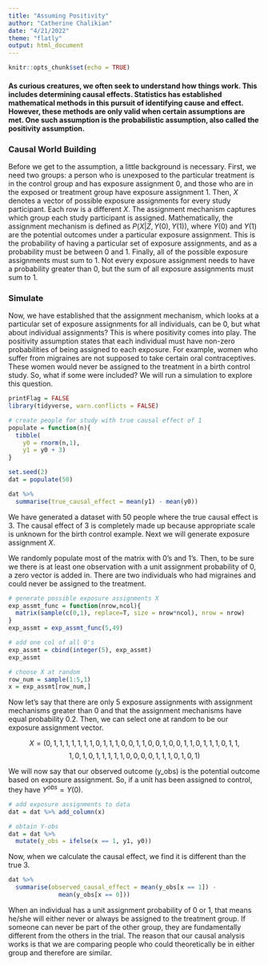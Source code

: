 ```yaml
---
title: "Assuming Positivity"
author: "Catherine Chalikian"
date: "4/21/2022"
theme: "flatly"
output: html_document
---
```


```r
knitr::opts_chunk$set(echo = TRUE)
```

#### As curious creatures, we often seek to understand how things work. This includes determining causal effects. Statistics has established mathematical methods in this pursuit of identifying cause and effect. However, these methods are only valid when certain assumptions are met. One such assumption is the probabilistic assumption, also called the positivity assumption.

### Causal World Building

Before we get to the assumption, a little background is necessary. First, we need two groups: a person who is unexposed to the particular treatment is in the control group and has exposure assignment 0, and those who are in the exposed or treatment group have exposure assignment 1. Then, $X$ denotes a vector of possible exposure assignments for every study participant. Each row is a different $X$. The assignment mechanism captures which group each study participant is assigned. Mathematically, the assignment mechanism is defined as $P(X|Z, Y(0), Y(1))$, where $Y(0)$ and $Y(1)$ are the potential outcomes under a particular exposure assignment. This is the probability of having a particular set of exposure assignments, and as a probability must be between 0 and 1. Finally, all of the possible exposure assignments must sum to 1. Not every exposure assignment needs to have a probability greater than 0, but the sum of all exposure assignments must sum to 1.

### Simulate

Now, we have established that the assignment mechanism, which looks at a particular set of exposure assignments for all individuals, can be 0, but what about individual assignments? This is where positivity comes into play. The positivity assumption states that each individual must have non-zero probabilities of being assigned to each exposure. For example, women who suffer from migraines are not supposed to take certain oral contraceptives. These women would never be assigned to the treatment in a birth control study. So, what if some were included? We will run a simulation to explore this question.

```r
printFlag = FALSE
library(tidyverse, warn.conflicts = FALSE)
```

```r
# create people for study with true causal effect of 1
populate = function(n){
  tibble(
    y0 = rnorm(n,1),
    y1 = y0 + 3)
}

set.seed(2)
dat = populate(50)

dat %>%
  summarise(true_causal_effect = mean(y1) - mean(y0))
```

We have generated a dataset with 50 people where the true causal effect is 3. The causal effect of 3 is completely made up because appropriate scale is unknown for the birth control example. Next we will generate exposure assignment $X$.

We randomly populate most of the matrix with 0's and 1's. Then, to be sure we there is at least one observation with a unit assignment probability of 0, a zero vector is added in. There are two individuals who had migraines and could never be assigned to the treatment. 


```r
# generate possible exposure assignments X
exp_assmt_func = function(nrow,ncol){
  matrix(sample(c(0,1), replace=T, size = nrow*ncol), nrow = nrow)
}
exp_assmt = exp_assmt_func(5,49)

# add one col of all 0's
exp_assmt = cbind(integer(5), exp_assmt)
exp_assmt

# choose X at random
row_num = sample(1:5,1)
x = exp_assmt[row_num,]
```

Now let's say that there are only 5 exposure assignments with assignment mechanisms greater than 0 and that the assignment mechanisms have equal probability 0.2. Then, we can select one at random to be our exposure assignment vector.

$$X = (0,1,1,1,1,1,1,1,0,1,1,1,0,0,1,1,0,0,1,0,0,1,1,0,1,1,1,0,1,1, $$
$$1,0,1,0,1,1,1,1,1,0,0,0,0,1,1,1,0,1,0,1)$$

We will now say that our observed outcome (y_obs) is the potential outcome based on exposure assignment. So, if a unit has been assigned to control, they have $Y^{obs} = Y(0)$.

```r
# add exposure assignments to data
dat = dat %>% add_column(x)

# obtain Y-obs
dat = dat %>%
  mutate(y_obs = ifelse(x == 1, y1, y0))
```

Now, when we calculate the causal effect, we find it is different than the true 3.

```r
dat %>%
  summarise(observed_causal_effect = mean(y_obs[x == 1]) - 
              mean(y_obs[x == 0]))
```
When an individual has a unit assignment probability of 0 or 1, that means he/she will either never or always be assigned to the treatment group. If someone can never be part of the other group, they are fundamentally different from the others in the trial. The reason that our causal analysis works is that we are comparing people who could theoretically be in either group and therefore are similar.





